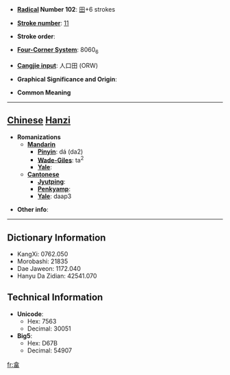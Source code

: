 * '''[[Wiktionary:Chinese radical index| Radical]] Number 102''': [[Wiktionary:Chinese radical index 田|田]]+6 strokes

* '''[[Wiktionary:Chinese total strokes index|Stroke number]]''': [[Wiktionary:Chinese total strokes index 11|11]]

* '''Stroke order''': 

* '''[[Wiktionary:Chinese four corner index|Four-Corner System]]''': 8060<sub>6</sub>

* '''[[Wiktionary:Chinese Cangjie index|Cangjie input]]''': 人口田 (ORW)

* '''Graphical Significance and Origin''': 

* '''Common Meaning'''

----

== [[Chinese]] [[Hanzi]] ==

* '''Romanizations'''
** '''[[Mandarin]]'''
*** '''[[Pinyin]]''': dá (da2)
*** '''[[Wade-Giles]]''': ta<sup>2</sup>
*** '''[[Yale]]''': 
** '''[[Cantonese]]'''
*** '''[[Jyutping]]''':
*** '''[[Penkyamp]]''': 
*** '''[[Yale]]''': daap3

* '''Other info''': 

----

== Dictionary Information ==

* KangXi: 0762.050
* Morobashi: 21835
* Dae Jaweon: 1172.040
* Hanyu Da Zidian: 42541.070

== Technical Information ==

* '''Unicode''':
** Hex: 7563
** Decimal: 30051
* '''Big5''':
** Hex: D67B
** Decimal: 54907

[[fr:畣]]